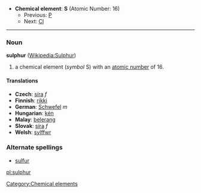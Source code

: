 {{rfc}}
*'''Chemical element''': '''S''' (Atomic Number: 16)
**Previous: [[Phosphorus|P]]
**Next: [[Chlorine|Cl]]
----
=== Noun ===
'''sulphur''' ([[w:Sulfur|Wikipedia:Sulphur]])

#a chemical element (''symbol'' S) with an [[atomic number]] of 16.  

====Translations====
*'''Czech''': [[síra]] ''f''
*'''Finnish''': [[rikki]]
*'''German''': [[Schwefel]] ''m''
*'''Hungarian''': [[kén]]
*'''Malay''': [[belerang]]
*'''Slovak''': [[síra]] ''f''
*'''Welsh''': [[sylffwr]]

===Alternate spellings===
*[[sulfur]]
[[Category:Chemical elements]]
[[pl:sulphur]]